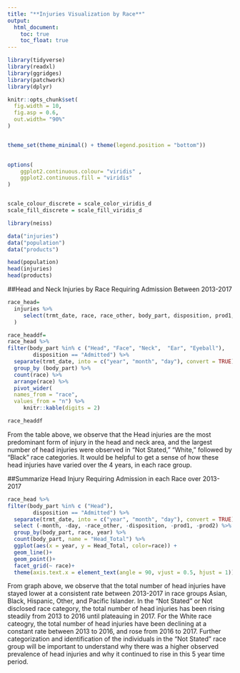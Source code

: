 ```yaml
---
title: "**Injuries Visualization by Race**"
output: 
  html_document:
    toc: true
    toc_float: true
---
```


```r
library(tidyverse)
library(readxl)
library(ggridges)
library(patchwork)
library(dplyr)

knitr::opts_chunk$set(
  fig.width = 10,
  fig.asp = 0.6,
  out.width= "90%"
)


theme_set(theme_minimal() + theme(legend.position = "bottom"))
          

options(
    ggplot2.continuous.colour= "viridis" ,
    ggplot2.continuous.fill = "viridis"
)        


scale_colour_discrete = scale_color_viridis_d
scale_fill_discrete = scale_fill_viridis_d
```


```r
library(neiss)
```


```r
data("injuries")
data("population")
data("products")

head(population)
head(injuries)
head(products)
```

##Head and Neck Injuries by Race Requiring Admission Between 2013-2017
```r
race_head=
  injuries %>% 
     select(trmt_date, race, race_other, body_part, disposition, prod1, prod2
  ) 
```

```r
race_headdf=
race_head %>%
filter(body_part %in% c ("Head", "Face", "Neck",  "Ear", "Eyeball"),
        disposition == "Admitted") %>%   
  separate(trmt_date, into = c("year", "month", "day"), convert = TRUE) %>% 
  group_by (body_part) %>% 
  count(race) %>% 
  arrange(race) %>% 
  pivot_wider(
  names_from = "race", 
  values_from = "n") %>% 
     knitr::kable(digits = 2)

race_headdf
```
From the table above, we observe that the Head injuries are the most predominant form of injury in the head and neck area, and the largest 
number of head injuries were observed in "Not Stated," "White," followed by "Black" race categories. It would be helpful to get a sense of how these head injuries have varied over the 4 years, in each race group. 


##Summarize Head Injury Requiring Admission in each Race over 2013-2017
```r
race_head %>%
filter(body_part %in% c ("Head"),
        disposition == "Admitted") %>%   
  separate(trmt_date, into = c("year", "month", "day"), convert = TRUE) %>%
  select (-month, -day, -race_other, -disposition, -prod1, -prod2) %>% 
  group_by(body_part, race, year) %>% 
  count(body_part, name = "Head_Total") %>% 
  ggplot(aes(x = year, y = Head_Total, color=race)) + 
  geom_line()+
  geom_point()+
  facet_grid(~ race)+
  theme(axis.text.x = element_text(angle = 90, vjust = 0.5, hjust = 1))
```

From graph above, we observe that the total number of head injuries have stayed lower at a consistent rate between 2013-2017 in race groups Asian, Black, Hispanic, Other, and Pacific Islander. In the "Not Stated" or Not disclosed race category, the total number of head injuries has been rising steadily from 2013 to 2016 until plateauing in 2017. For the White race cateogry, the total number of head injuries have been declining at a constant rate between 2013 to 2016, and rose from 2016 to 2017. Further categorization and identification of the individuals in the "Not Stated" race group will be important to understand why there was a higher observed prevalence of head injuries and why it continued to rise in this 5 year time period.

